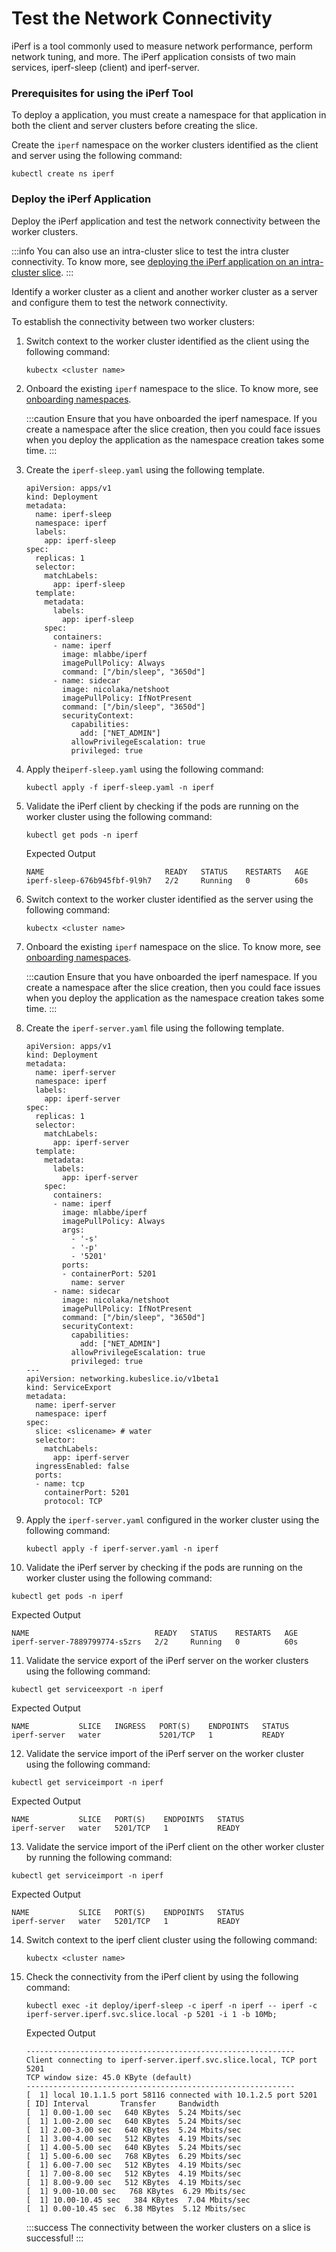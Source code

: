 # Test the Network Connectivity 
iPerf is a tool commonly used to measure network performance, perform
network tuning, and more. The iPerf application consists of two main
services, iperf-sleep (client) and iperf-server.

### Prerequisites for using the iPerf Tool
To deploy a application, you must create a namespace for that
application in both the client and server clusters before creating the
slice.

Create the `iperf` namespace on the worker clusters identified as the
client and server using the following command:

```
kubectl create ns iperf
```

### Deploy the iPerf Application 
Deploy the iPerf application and test the network connectivity between the worker clusters.

:::info
You can also use an intra-cluster slice to test the intra cluster connectivity. To know 
more, see [deploying the iPerf application on an intra-cluster slice](tutorials/deploying-the-iperf-application-on-an-intra-cluster-slice).
:::

Identify a worker cluster as a client and another worker cluster as a
server and configure them to test the network connectivity.

To establish the connectivity between two worker clusters:

1. Switch context to the worker cluster identified as the client using
   the following command:

   ```
   kubectx <cluster name>
   ```

2. Onboard the existing `iperf` namespace to the slice. To know more, see
   [onboarding namespaces](/versioned_docs/version-0.4.0/getting-started-with-cloud-clusters/installing-kubeslice/managing-namespaces.mdx).
 
   :::caution
   Ensure that you have onboarded the iperf namespace. If you create a namespace after 
   the slice creation, then you could face issues when you deploy the application as the 
   namespace creation takes some time.
   ::: 

3. Create the `iperf-sleep.yaml` using the following template.

   ```
   apiVersion: apps/v1
   kind: Deployment
   metadata:
     name: iperf-sleep
     namespace: iperf
     labels:
       app: iperf-sleep
   spec:
     replicas: 1
     selector:
       matchLabels:
         app: iperf-sleep
     template:
       metadata:
         labels:
           app: iperf-sleep
       spec:
         containers:
         - name: iperf
           image: mlabbe/iperf
           imagePullPolicy: Always
           command: ["/bin/sleep", "3650d"]
         - name: sidecar
           image: nicolaka/netshoot
           imagePullPolicy: IfNotPresent
           command: ["/bin/sleep", "3650d"]
           securityContext:
             capabilities:
               add: ["NET_ADMIN"]
             allowPrivilegeEscalation: true
             privileged: true
   ```

4. Apply the`iperf-sleep.yaml` using the following command:

   ```
   kubectl apply -f iperf-sleep.yaml -n iperf
   ```

5. Validate the iPerf client by checking if the pods are running on the 
worker cluster using the following command:

   ```
   kubectl get pods -n iperf
   ```

   Expected Output

   ```
   NAME                           READY   STATUS    RESTARTS   AGE
   iperf-sleep-676b945fbf-9l9h7   2/2     Running   0          60s
   ```

6. Switch context to the worker cluster identified as the server using
the following command:

   ```
   kubectx <cluster name>
   ```

7. Onboard the existing `iperf` namespace on the slice. To know more, see 
   [onboarding namespaces](/versioned_docs/version-0.4.0/getting-started-with-cloud-clusters/installing-kubeslice/managing-namespaces.mdx).

   :::caution
   Ensure that you have onboarded the iperf namespace. If you create a
   namespace after the slice creation, then you could face issues when you
   deploy the application as the namespace creation takes some time.
   :::

8. Create the `iperf-server.yaml` file using the following template.

   ```
   apiVersion: apps/v1
   kind: Deployment
   metadata:
     name: iperf-server
     namespace: iperf
     labels:
       app: iperf-server
   spec:
     replicas: 1
     selector:
       matchLabels:
         app: iperf-server
     template:
       metadata:
         labels:
           app: iperf-server
       spec:
         containers:
         - name: iperf
           image: mlabbe/iperf
           imagePullPolicy: Always
           args:
             - '-s'
             - '-p'
             - '5201'
           ports:
           - containerPort: 5201
             name: server
         - name: sidecar
           image: nicolaka/netshoot
           imagePullPolicy: IfNotPresent
           command: ["/bin/sleep", "3650d"]
           securityContext:
             capabilities:
               add: ["NET_ADMIN"]
             allowPrivilegeEscalation: true
             privileged: true
   ---
   apiVersion: networking.kubeslice.io/v1beta1
   kind: ServiceExport
   metadata:
     name: iperf-server
     namespace: iperf
   spec:
     slice: <slicename> # water
     selector:
       matchLabels:
         app: iperf-server
     ingressEnabled: false
     ports:
     - name: tcp
       containerPort: 5201
       protocol: TCP
   ``` 

9. Apply the `iperf-server.yaml` configured in the worker cluster using the following 
command:

   ```
   kubectl apply -f iperf-server.yaml -n iperf
   ```

10. Validate the iPerf server by checking if the pods are running on the worker cluster 
using the following command:

   
   ```
   kubectl get pods -n iperf
   ```

   Expected Output

   ```
   NAME                            READY   STATUS    RESTARTS   AGE
   iperf-server-7889799774-s5zrs   2/2     Running   0          60s
   ```

11. Validate the service export of the iPerf server on the worker clusters using 
the following command:

   ```
   kubectl get serviceexport -n iperf
   ```
   Expected Output

   ```
   NAME           SLICE   INGRESS   PORT(S)    ENDPOINTS   STATUS
   iperf-server   water             5201/TCP   1           READY
   ```

12. Validate the service import of the iPerf server on the worker cluster using the 
following command:

   ```
   kubectl get serviceimport -n iperf
   ```
   Expected Output

   ```
   NAME           SLICE   PORT(S)    ENDPOINTS   STATUS
   iperf-server   water   5201/TCP   1           READY
   ```

13. Validate the service import of the iPerf client on the other worker cluster by running 
the following command:

   ```
   kubectl get serviceimport -n iperf
   ```

   Expected Output

   ```
   NAME           SLICE   PORT(S)    ENDPOINTS   STATUS
   iperf-server   water   5201/TCP   1           READY
   ```

14. Switch context to the iperf client cluster using the following command: 

    ```
    kubectx <cluster name>
    ```

15. Check the connectivity from the iPerf client by using the following command: 

    ```
    kubectl exec -it deploy/iperf-sleep -c iperf -n iperf -- iperf -c iperf-server.iperf.svc.slice.local -p 5201 -i 1 -b 10Mb;
    ```
    Expected Output

    ```
    ------------------------------------------------------------
    Client connecting to iperf-server.iperf.svc.slice.local, TCP port 5201
    TCP window size: 45.0 KByte (default)
    ------------------------------------------------------------
    [  1] local 10.1.1.5 port 58116 connected with 10.1.2.5 port 5201
    [ ID] Interval       Transfer     Bandwidth
    [  1] 0.00-1.00 sec   640 KBytes  5.24 Mbits/sec
    [  1] 1.00-2.00 sec   640 KBytes  5.24 Mbits/sec
    [  1] 2.00-3.00 sec   640 KBytes  5.24 Mbits/sec
    [  1] 3.00-4.00 sec   512 KBytes  4.19 Mbits/sec
    [  1] 4.00-5.00 sec   640 KBytes  5.24 Mbits/sec
    [  1] 5.00-6.00 sec   768 KBytes  6.29 Mbits/sec
    [  1] 6.00-7.00 sec   512 KBytes  4.19 Mbits/sec
    [  1] 7.00-8.00 sec   512 KBytes  4.19 Mbits/sec
    [  1] 8.00-9.00 sec   512 KBytes  4.19 Mbits/sec
    [  1] 9.00-10.00 sec   768 KBytes  6.29 Mbits/sec
    [  1] 10.00-10.45 sec   384 KBytes  7.04 Mbits/sec
    [  1] 0.00-10.45 sec  6.38 MBytes  5.12 Mbits/sec
    ```

    :::success
    The connectivity between the worker clusters on a slice is successful!
    :::